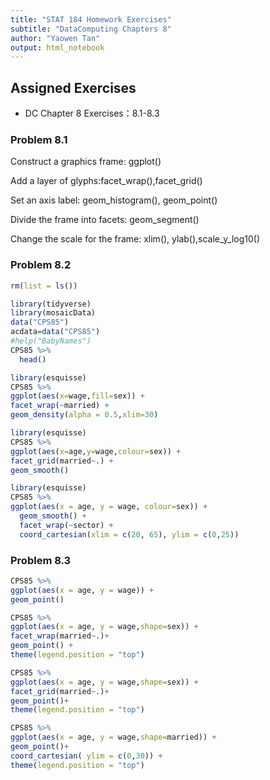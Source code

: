 ---
title: "STAT 184 Homework Exercises" 
subtitle: "DataComputing Chapters 8"
author: "Yaowen Tan"
output: html_notebook
---

## Assigned Exercises

- DC Chapter 8 Exercises：8.1-8.3

### Problem 8.1
Construct a graphics frame: ggplot()


Add a layer of glyphs:facet_wrap(),facet_grid() 

Set an axis label: geom_histogram(), geom_point()

Divide the frame into facets: geom_segment()

Change the scale for the frame: xlim(), ylab(),scale_y_log10()


### Problem 8.2
```{r}
rm(list = ls())

library(tidyverse)
library(mosaicData)
data("CPS85")
acdata=data("CPS85")
#help("BabyNames")
CPS85 %>%
  head()


```
```{R}
library(esquisse)
CPS85 %>%
ggplot(aes(x=wage,fill=sex)) +
facet_wrap(~married) +
geom_density(alpha = 0.5,xlim=30) 

```

```{R}
library(esquisse)
CPS85 %>%
ggplot(aes(x=age,y=wage,colour=sex)) +
facet_grid(married~.) +
geom_smooth() 


```

```{R}
library(esquisse)
CPS85 %>%
ggplot(aes(x = age, y = wage, colour=sex)) +
  geom_smooth() +
  facet_wrap(~sector) + 
  coord_cartesian(xlim = c(20, 65), ylim = c(0,25))


```

### Problem 8.3
```{r}
CPS85 %>%
ggplot(aes(x = age, y = wage)) +
geom_point()


```

```{r}
CPS85 %>%
ggplot(aes(x = age, y = wage,shape=sex)) +
facet_wrap(married~.)+
geom_point() +
theme(legend.position = "top")

```



```{r}
CPS85 %>%
ggplot(aes(x = age, y = wage,shape=sex)) +
facet_grid(married~.)+
geom_point()+
theme(legend.position = "top")

```

```{r}
CPS85 %>%
ggplot(aes(x = age, y = wage,shape=married)) +
geom_point()+
coord_cartesian( ylim = c(0,30)) +
theme(legend.position = "top")

```

